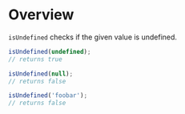 <Meta title="Validation/isUndefined" />

# Overview

`isUndefined` checks if the given value is undefined.

```js
isUndefined(undefined);
// returns true

isUndefined(null);
// returns false

isUndefined('foobar');
// returns false
```
